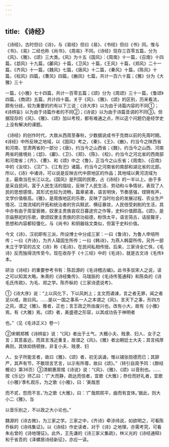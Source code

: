 ```yaml
---
---
---
```

title: 《诗经》
---



《诗经》，古时但曰《诗》，与《易经》但曰《易》、《书经》但曰《书》同。惟与《书》、《易》二经也称《尚书》、《周易》不同。《诗经》现存三百零五篇，分为《风》、《雅》、《颂》三大类。《风》为十五《国风》：《周南》十一篇，《召南》十四篇，《邶风》十九篇，《鄘风》十篇，《卫风》十篇，《王风》十篇，《郑风》二十一篇，《齐风》十一篇，《魏风》七篇，《唐风》十二篇，《秦风》十篇，《陈风》十篇，《桧风》四篇，《曹风》四篇，《豳凤》七篇，共计一百六十篇；《雅》分为《大雅》三十

一篇，《小雅》七十四篇，共计一百零五篇；《颂》分为《周颂》三十一篇，《鲁颂》四篇，《商颂》五篇，共计四十篇。关于《风》、《雅》、《颂》的区别，历来看法，颇有分歧，较为重要的约有以下三说：《诗大序》以为由于诗篇内容的不同①；《诗辨妄》以为由于诗篇作者的不同②；《诗说》以为由于诗篇音调的不同③。但据现存的《风》、《雅》、《颂》加以考校，都有难通之点，所以这个问题仍是经学史上没有解决的课题。

《诗经》的创作时代，大致从西周至春秋，少数据说成书于克商以前的先周时期。《诗经》中所反映之地域，以《国风》考之，《秦》、《王》、《豳》，约当今之陕西省和河南、甘肃两省的一部分；《唐》，约当今之山西省；《魏》，约当今之山西、河南两省的接境处；《邶》、《鄘》、《卫》、《郑》、《陈》、《桧》，约当今之河北省的西南部和河南省；《齐》、《曹》、和《颂》中之《鲁》，正当今之山东省；《周南》、《召南》中的《汝坟》、《汉广》、《江有汜》诸篇，约当今之河南省的南部和湖北省的北部。所以，《诗》中诸诗，可以说是反映古代中原地区的作品；其地域以黄河流域为主，最南当在长江以北。《国风》是列国的民歌，占《诗经》的一半以上。由于多是采自民间，富于人民生活的描绘，反映了人民生活、劳动和斗争情状，表现了人民的思想感情，其形式也较为流畅，篇章紧凑，语言明快，节奏感强，铿锵有声，文学价值极高。《雅》，是周族地区的乐歌，反映了当时社会的发展过程、农业生产情况、江南流域的开拓和统治者的穷兵黩武、横征暴敛，人民倍受剥削的生活，其中亦有由于周室衰微，奴隶主贵族哀叹日暮途穷之作等，史料价值颇高。《颂》，是宗庙祭祀的乐歌，歌颂奴隶主贵族的宗功祖德，粉饰太平，语言简古，诘屈聱牙，思想和内容都较僵化，与《尚书》和铜器铭文类似，但富于史料价值。

今文《诗》，汉初即有三派，所设博士中分成三家：一曰《鲁诗》，为鲁人申培所传；一曰《齐诗》，为齐人辕固生所传；一曰《韩诗》，为燕人韩婴所传。另外一部未立于学官的古文《诗》称《毛诗》，在民间私相传授。后来，三家诗全亡佚，《毛诗》反而独得流传至今。现在收存于《十三经》中的《毛诗》，就是古文诗《毛传》本。

研治《诗经》的重要参考书有：陈启源的《毛诗稽古编》。此书多驳宋人之说，读之可以知其大略。朱熹的《诗经集传》、马瑞辰的《毛诗传笺通释》和陈奂的《诗毛氏传疏》，为毛、郑之学。陈乔枞的《三家诗遗说考》、

①《诗大序》说：“上以风化下，下以风刺上；主文而谲谏，言之者无罪，闻之者足以戒，故曰风。……是以一国之事系一人之本谓之《风》。言天下之事，形四方之风，谓之《雅》。雅者，正也；言王政之所由废兴也。改有小大，故有《小雅》焉，有《大雅》焉。《颂》者，美盛德之形容，以其成功告于神明者

也。”（见《毛诗正义》卷一）

②宋朝郑樵《诗辨妄》说：“《风》者出于土气，大概小夫、贱隶、妇人、女子之言；其意虽远，而其言浅近重复，故谓之《风》。《雅》者出朝廷士大夫；其言纯厚典则，其体抑扬顿挫，非复小夫、贱隶、妇

人、女子所能言者，故曰《雅》、《颂》者，初无讽诵，惟以铺张勋德而已；其辞严，其声有节，不敢琐言艺言，以示有所尊，故曰《颂》。”（转引自周予同：《群经概论》第36页）③清朝惠周惕《诗说》说：“《风》、《雅》、《颂》以音别也。……按《乐记》师乙曰：‘广大而静，疏达而信者，宜歌《大雅》；恭俭而好礼者，宜歌《小雅》’季札观乐，为之歌《小雅》，曰：‘美哉思

而不贰，怨而不言。’为之歌《大雅》，曰：‘广哉熙熙平，曲而有宜体。’据此，则大小二《雅》，当

以音乐别之，不以政之大小论也。”

魏源的《诗古微》，为三家之学。三家之中，《齐诗》牵涉纬说，如欲明之，可看陈乔枞的《诗纬集证》。以《诗经》作史读者，对于《诗》之地理，亦需考究，可看朱右曾的《诗地理征》。此外，王先谦的《诗三家义集疏》，林义光的《诗经通释》和于省吾的《泽螺居诗经新征》，亦应一读。